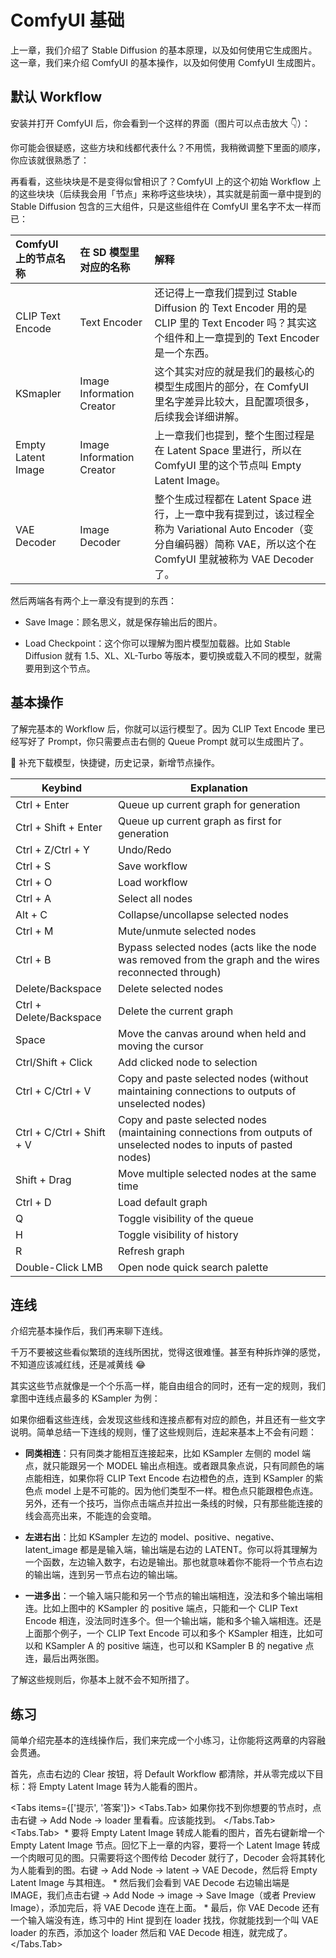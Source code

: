 
# ComfyUI 基础

上一章，我们介绍了 Stable Diffusion 的基本原理，以及如何使用它生成图片。这一章，我们来介绍 ComfyUI 的基本操作，以及如何使用 ComfyUI 生成图片。

## 默认 Workflow

安装并打开 ComfyUI 后，你会看到一个这样的界面（图片可以点击放大 👇）：
<br/>
<PhotoProvider>
  <PhotoView src="/confyui-foundation/001.png">
    <img src="/confyui-foundation/001.png" alt="" />
  </PhotoView>
</PhotoProvider>

你可能会很疑惑，这些方块和线都代表什么？不用慌，我稍微调整下里面的顺序，你应该就很熟悉了：
<br/>
<PhotoProvider>
  <PhotoView src="/confyui-foundation/002.png">
    <img src="/confyui-foundation/002.png" alt="" />
  </PhotoView>
</PhotoProvider>

再看看，这些块块是不是变得似曾相识了？ComfyUI 上的这个初始 Workflow 上的这些块块（后续我会用「节点」来称呼这些块块），其实就是前面一章中提到的 Stable Diffusion 包含的三大组件，只是这些组件在 ComfyUI 里名字不太一样而已：

| ComfyUI 上的节点名称        | 在 SD 模型里对应的名称         | 解释                                                       |
| :------------------------ | :-------------------------- | :-------------------------------------------------------- |
| CLIP Text Encode          | Text Encoder                | 还记得上一章我们提到过 Stable Diffusion 的 Text Encoder 用的是 CLIP 里的 Text Encoder 吗？其实这个组件和上一章提到的 Text Encoder 是一个东西。|
| KSmapler                  | Image Information Creator   | 这个其实对应的就是我们的最核心的模型生成图片的部分，在 ComfyUI 里名字差异比较大，且配置项很多，后续我会详细讲解。                                  |
| Empty Latent Image        | Image Information Creator   | 上一章我们也提到，整个生图过程是在 Latent Space 里进行，所以在 ComfyUI 里的这个节点叫 Empty Latent Image。                                  |
| VAE Decoder               | Image Decoder               | 整个生成过程都在 Latent Space 进行，上一章中我有提到过，该过程全称为 Variational Auto Encoder（变分自编码器）简称 VAE，所以这个在 ComfyUI 里就被称为 VAE Decoder 了。    |


然后两端各有两个上一章没有提到的东西：

- Save Image：顾名思义，就是保存输出后的图片。

- Load Checkpoint：这个你可以理解为图片模型加载器。比如 Stable Diffusion 就有 1.5、XL、XL-Turbo 等版本，要切换或载入不同的模型，就需要用到这个节点。

## 基本操作

了解完基本的 Workflow 后，你就可以运行模型了。因为 CLIP Text Encode 里已经写好了 Prompt，你只需要点击右侧的 Queue Prompt 就可以生成图片了。

🚧 补充下载模型，快捷键，历史记录，新增节点操作。

| Keybind                   | Explanation                                                                                                        |
|---------------------------|--------------------------------------------------------------------------------------------------------------------|
| Ctrl + Enter              | Queue up current graph for generation                                                                              |
| Ctrl + Shift + Enter      | Queue up current graph as first for generation                                                                     |
| Ctrl + Z/Ctrl + Y         | Undo/Redo                                                                                                          |
| Ctrl + S                  | Save workflow                                                                                                      |
| Ctrl + O                  | Load workflow                                                                                                      |
| Ctrl + A                  | Select all nodes                                                                                                   |
| Alt + C                   | Collapse/uncollapse selected nodes                                                                                 |
| Ctrl + M                  | Mute/unmute selected nodes                                                                                         |
| Ctrl + B                  | Bypass selected nodes (acts like the node was removed from the graph and the wires reconnected through)            |
| Delete/Backspace          | Delete selected nodes                                                                                              |
| Ctrl + Delete/Backspace   | Delete the current graph                                                                                           |
| Space                     | Move the canvas around when held and moving the cursor                                                             |
| Ctrl/Shift + Click        | Add clicked node to selection                                                                                      |
| Ctrl + C/Ctrl + V         | Copy and paste selected nodes (without maintaining connections to outputs of unselected nodes)                     |
| Ctrl + C/Ctrl + Shift + V | Copy and paste selected nodes (maintaining connections from outputs of unselected nodes to inputs of pasted nodes) |
| Shift + Drag              | Move multiple selected nodes at the same time                                                                      |
| Ctrl + D                  | Load default graph                                                                                                 |
| Q                         | Toggle visibility of the queue                                                                                     |
| H                         | Toggle visibility of history                                                                                       |
| R                         | Refresh graph                                                                                                      |
| Double-Click LMB          | Open node quick search palette                                                                                     |

## 连线

介绍完基本操作后，我们再来聊下连线。

千万不要被这些看似繁琐的连线所困扰，觉得这很难懂。甚至有种拆炸弹的感觉，不知道应该减红线，还是减黄线 😂

其实这些节点就像是一个个乐高一样，能自由组合的同时，还有一定的规则，我们拿图中连线点最多的 KSampler 为例：
<br/>
<PhotoProvider>
  <PhotoView src="/confyui-foundation/003.png">
    <img src="/confyui-foundation/003.png" alt="" />
  </PhotoView>
</PhotoProvider>

如果你细看这些连线，会发现这些线和连接点都有对应的颜色，并且还有一些文字说明。简单总结一下连线的规则，懂了这些规则后，连起来基本上不会有问题：

- **同类相连**：只有同类才能相互连接起来，比如 KSampler 左侧的 model 端点，就只能跟另一个 MODEL 输出点相连。或者跟具象点说，只有同颜色的端点能相连，如果你将 CLIP Text Encode 右边橙色的点，连到 KSampler 的紫色点 model 上是不可能的。因为他们类型不一样。橙色点只能跟橙色点连。另外，还有一个技巧，当你点击端点并拉出一条线的时候，只有那些能连接的线会高亮出来，不能连的会变暗。

- **左进右出**：比如 KSampler 左边的 model、positive、negative、latent_image 都是是输入端，输出端是右边的 LATENT。你可以将其理解为一个函数，左边输入数字，右边是输出。那也就意味着你不能将一个节点右边的输出端，连到另一节点右边的输出端。

- **一进多出**：一个输入端只能和另一个节点的输出端相连，没法和多个输出端相连。比如上图中的 KSampler 的 positive 端点，只能和一个 CLIP Text Encode 相连，没法同时连多个。但一个输出端，能和多个输入端相连。还是上面那个例子，一个 CLIP Text Encode 可以和多个 KSampler 相连，比如可以和 KSampler A 的 positive 端连，也可以和 KSampler B 的 negative 点连，最后出两张图。

了解这些规则后，你基本上就不会不知所措了。

## 练习

简单介绍完基本的连线操作后，我们来完成一个小练习，让你能将这两章的内容融会贯通。

首先，点击右边的 Clear 按钮，将 Default Workflow 都清除，并从零完成以下目标：将 Empty Latent Image 转为人能看的图片。

<Tabs items={['提示', '答案']}>
  <Tabs.Tab>
    如果你找不到你想要的节点时，点击右键 → Add Node → loader 里看看。应该能找到。
  </Tabs.Tab>
  <Tabs.Tab>
    <PhotoProvider>
      <PhotoView src="/confyui-foundation/004.png">
        <img src="/confyui-foundation/004.png" alt="" />
      </PhotoView>
    </PhotoProvider>
      * 要将 Empty Latent Image 转成人能看的图片，首先右键新增一个 Empty Latent Image 节点。回忆下上一章的内容，要将一个 Latent Image 转成一个肉眼可见的图。只需要将这个图传给 Decoder 就行了，Decoder 会将其转化为人能看到的图。右键 → Add Node → latent → VAE Decode，然后将 Empty Latent Image 与其相连。
      * 然后我们会看到 VAE Decode 右边输出端是 IMAGE，我们点击右键 → Add Node → image → Save Image（或者 Preview Image），添加完后，将 VAE Decode 连在上面。
      * 最后，你 VAE Decode 还有一个输入端没有连，练习中的 Hint 提到在 loader 找找，你就能找到一个叫 VAE loader 的东西，添加这个 loader 然后和 VAE Decode 相连，就完成了。
  </Tabs.Tab>
</Tabs>


